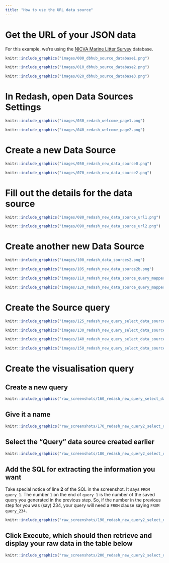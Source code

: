 ```yaml
---
title: "How to use the URL data source"
---
```


# Get the URL of your JSON data

For this example, we're using the [NICVA Marine Litter Survey](https://dbhub.io/nicva/Marine%20Litter%20Survey%20(Keep%20Northern%20Ireland%20Beautiful).sqlite) database.

```r
knitr::include_graphics("images/000_dbhub_source_database1.png")
```

```r
knitr::include_graphics("images/010_dbhub_source_database2.png")
```

```r
knitr::include_graphics("images/020_dbhub_source_database3.png")
```

# In Redash, open Data Sources Settings

```r
knitr::include_graphics("images/030_redash_welcome_page1.png")
```

```r
knitr::include_graphics("images/040_redash_welcome_page2.png")
```

# Create a new Data Source

```r
knitr::include_graphics("images/050_redash_new_data_source0.png")
```

```r
knitr::include_graphics("images/070_redash_new_data_source2.png")
```

# Fill out the details for the data source

```r
knitr::include_graphics("images/080_redash_new_data_source_url1.png")
```

```r
knitr::include_graphics("images/090_redash_new_data_source_url2.png")
```

# Create another new Data Source

```r
knitr::include_graphics("images/100_redash_data_sources2.png")
```

```r
knitr::include_graphics("images/105_redash_new_data_source2b.png")
```

```r
knitr::include_graphics("images/110_redash_new_data_source_query_mapper1.png")
```

```r
knitr::include_graphics("images/120_redash_new_data_source_query_mapper2.png")
```

# Create the Source query

```r
knitr::include_graphics("images/125_redash_new_query_select_data_source0.png")
```

```r
knitr::include_graphics("images/130_redash_new_query_select_data_source1.png")
```

```r
knitr::include_graphics("images/140_redash_new_query_select_data_source2.png")
```

```r
knitr::include_graphics("images/150_redash_new_query_select_data_source3.png")
```

# Create the visualisation query

## Create a new query

```r
knitr::include_graphics("raw_screenshots/160_redash_new_query_select_data_source4.png")
```

## Give it a name

```r
knitr::include_graphics("raw_screenshots/170_redash_new_query2_select_data_source1.png")
```

## Select the "Query" data source created earlier

```r
knitr::include_graphics("raw_screenshots/180_redash_new_query2_select_data_source2.png")
```

## Add the SQL for extracting the information you want

Take special notice of line **2** of the SQL in the screenshot.  It says `FROM query_1`.  The
number `1` on the end of `query_1` is the number of the saved query you generated in the
previous step.  So, if the number in the previous step for you was (say) 234, your query will
need a `FROM` clause saying `FROM query_234`.

```r
knitr::include_graphics("raw_screenshots/190_redash_new_query2_select_data_source3.png")
```

## Click Execute, which should then retrieve and display your raw data in the table below

```r
knitr::include_graphics("raw_screenshots/200_redash_new_query2_select_data_source4.png")
```
